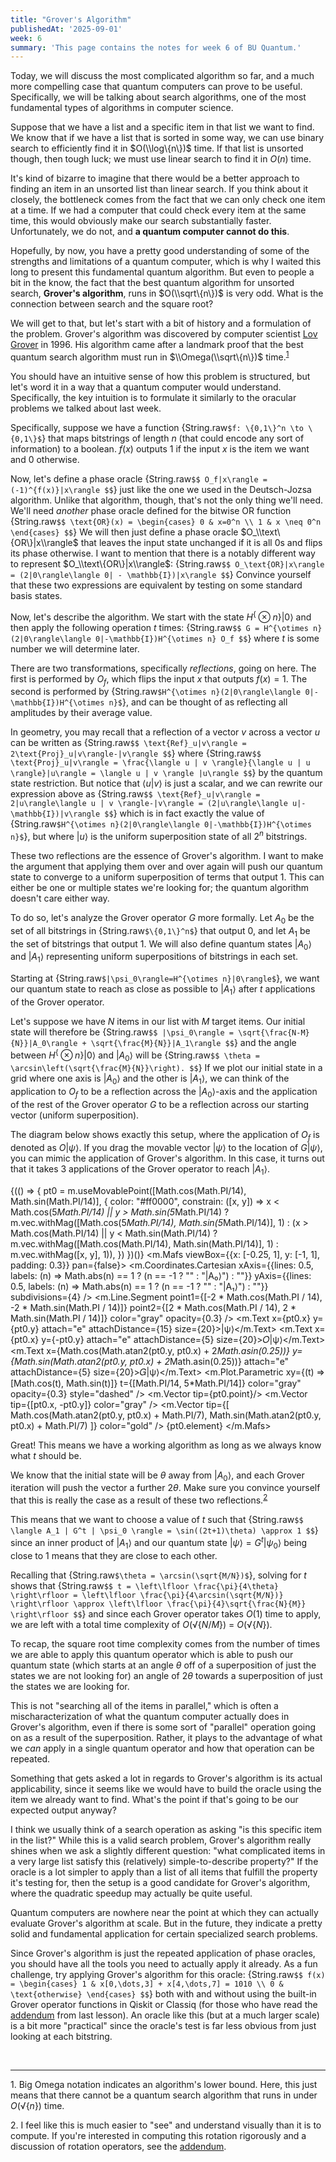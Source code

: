 ```yaml
---
title: "Grover's Algorithm"
publishedAt: '2025-09-01'
week: 6
summary: 'This page contains the notes for week 6 of BU Quantum.'
---
```

<KatexSpan>
Today, we will discuss the most complicated algorithm so far, and a much more compelling case that quantum computers can prove to be useful. Specifically, we will be talking about search algorithms, one of the most fundamental types of algorithms in computer science.

Suppose that we have a list and a specific item in that list we want to find. We know that if we have a list that is sorted in some way, we can use binary search to efficiently find it in $O(\\log\{n\})$ time. If that list is unsorted though, then tough luck; we must use linear search to find it in $O(n)$ time.

It's kind of bizarre to imagine that there would be a better approach to finding an item in an unsorted list than linear search. If you think about it closely, the bottleneck comes from the fact that we can only check one item at a time. If we had a computer that could check every item at the same time, this would obviously make our search substantially faster. Unfortunately, we do not, and **a quantum computer cannot do this**.

Hopefully, by now, you have a pretty good understanding of some of the strengths and limitations of a quantum computer, which is why I waited this long to present this fundamental quantum algorithm. But even to people a bit in the know, the fact that the best quantum algorithm for unsorted search, **Grover's algorithm**, runs in $O(\\sqrt\{n\})$ is very odd. What is the connection between search and the square root?

We will get to that, but let's start with a bit of history and a formulation of the problem. Grover's algorithm was discovered by computer scientist [Lov Grover](https://en.wikipedia.org/wiki/Lov_Grover) in 1996. His algorithm came after a landmark proof that the best quantum search algorithm must run in $\\Omega(\\sqrt\{n\})$ time.<sup><a href="#foot1">1</a></sup>

You should have an intuitive sense of how this problem is structured, but let's word it in a way that a quantum computer would understand. Specifically, the key intuition is to formulate it similarly to the oracular problems we talked about last week.

Specifically, suppose we have a function {String.raw`$f: \{0,1\}^n \to \{0,1\}$`} that maps bitstrings of length $n$ (that could encode any sort of information) to a boolean. $f(x)$ outputs $1$ if the input $x$ is the item we want and $0$ otherwise. 

Now, let's define a phase oracle
{String.raw`$$
O_f|x\rangle = (-1)^{f(x)}|x\rangle
$$`}
just like the one we used in the Deutsch-Jozsa algorithm. Unlike that algorithm, though, that's not the only thing we'll need. We'll need *another* phase oracle defined for the bitwise OR function
{String.raw`$$
\text{OR}(x) = \begin{cases}
0 & x=0^n \\
1 & x \neq 0^n
\end{cases}
$$`}
We will then just define a phase oracle $O_\\text\{OR\}|x\\rangle$ that leaves the input state unchanged if it is all $0$s and flips its phase otherwise. I want to mention that there is a notably different way to represent $O_\\text\{OR\}|x\\rangle$:
{String.raw`$$
O_\text{OR}|x\rangle = (2|0\rangle\langle 0| - \mathbb{I})|x\rangle
$$`}
Convince yourself that these two expressions are equivalent by testing on some standard basis states.

Now, let's describe the algorithm. We start with the state $H^\{\otimes n\}|0\rangle$ and then apply the following operation $t$ times:
{String.raw`$$
G = H^{\otimes n}(2|0\rangle\langle 0|-\mathbb{I})H^{\otimes n} O_f
$$`}
where $t$ is some number we will determine later.

There are two transformations, specifically *reflections*, going on here. The first is performed by $O_f$, which flips the input $x$ that outputs $f(x)=1$. The second is performed by {String.raw`$H^{\otimes n}(2|0\rangle\langle 0|-\mathbb{I})H^{\otimes n}$`}, and can be thought of as reflecting all amplitudes by their average value.

In geometry, you may recall that a reflection of a vector $v$ across a vector $u$ can be written as
{String.raw`$$
\text{Ref}_u|v\rangle = 2\text{Proj}_u|v\rangle-|v\rangle
$$`}
where
{String.raw`$$
\text{Proj}_u|v\rangle = \frac{\langle u | v \rangle}{\langle u | u \rangle}|u\rangle = \langle u | v \rangle |u\rangle
$$`}
by the quantum state restriction. But notice that $\langle u | v \rangle$ is just a scalar, and we can rewrite our expression above as
{String.raw`$$
\text{Ref}_u|v\rangle = 2|u\rangle\langle u | v \rangle-|v\rangle = (2|u\rangle\langle u|-\mathbb{I})|v\rangle
$$`}
which is in fact exactly the value of {String.raw`$H^{\otimes n}(2|0\rangle\langle 0|-\mathbb{I})H^{\otimes n}$`}, but where $|u\rangle$ is the uniform superposition state of all $2^n$ bitstrings.

These two reflections are the essence of Grover's algorithm. I want to make the argument that applying them over and over again will push our quantum state to converge to a uniform superposition of terms that output $1$. This can either be one or multiple states we're looking for; the quantum algorithm doesn't care either way.

To do so, let's analyze the Grover operator $G$ more formally. Let $A_0$ be the set of all bitstrings in {String.raw`$\{0,1\}^n$`} that output $0$, and let $A_1$ be the set of bitstrings that output $1$. We will also define quantum states $|A_0\rangle$ and $|A_1\rangle$ representing uniform superpositions of bitstrings in each set. 

Starting at {String.raw`$|\psi_0\rangle=H^{\otimes n}|0\rangle$`}, we want our quantum state to reach as close as possible to $|A_1\rangle$ after $t$ applications of the Grover operator.

Let's suppose we have $N$ items in our list with $M$ target items. Our initial state will therefore be
{String.raw`$$
|\psi_0\rangle = \sqrt{\frac{N-M}{N}}|A_0\rangle + \sqrt{\frac{M}{N}}|A_1\rangle
$$`}
and the angle between $H^\{\otimes n\}|0\rangle$ and $|A_0\rangle$ will be
{String.raw`$$
\theta = \arcsin\left(\sqrt{\frac{M}{N}}\right).
$$`}
If we plot our initial state in a grid where one axis is $|A_0\rangle$ and the other is $|A_1\rangle$, we can think of the application to $O_f$ to be a reflection across the $|A_0\rangle$-axis and the application of the rest of the Grover operator $G$ to be a reflection across our starting vector (uniform superposition).

The diagram below shows exactly this setup, where the application of $O_f$ is denoted as $O|\psi\rangle$. If you drag the movable vector $|\psi\rangle$ to the location of $G|\psi\rangle$, you can mimic the application of Grover's algorithm. In this case, it turns out that it takes 3 applications of the Grover operator to reach $|A_1\rangle$. 

{(() => { 
    pt0 = m.useMovablePoint([Math.cos(Math.PI/14), Math.sin(Math.PI/14)], {
        color: "#ff0000",
        constrain: ([x, y]) => x < Math.cos(5*Math.PI/14) || y > Math.sin(5*Math.PI/14) ? m.vec.withMag([Math.cos(5*Math.PI/14), Math.sin(5*Math.PI/14)], 1) : (x > Math.cos(Math.PI/14) || y < Math.sin(Math.PI/14) ? m.vec.withMag([Math.cos(Math.PI/14), Math.sin(Math.PI/14)], 1) : m.vec.withMag([x, y], 1)),
    })
})()}
<m.Mafs viewBox={{x: [-0.25, 1], y: [-1, 1], padding: 0.3}} pan={false}>
    <m.Coordinates.Cartesian 
        xAxis={{lines: 0.5, labels: (n) => Math.abs(n) == 1 ? (n == -1 ? "" : "|A₀⟩") : ""}} 
        yAxis={{lines: 0.5, labels: (n) => Math.abs(n) == 1 ? (n == -1 ? "" : "|A₁⟩") : ""}} 
        subdivisions={4}
    />
    <m.Line.Segment point1={[-2 * Math.cos(Math.PI / 14), -2 * Math.sin(Math.PI / 14)]} point2={[2 * Math.cos(Math.PI / 14), 2 * Math.sin(Math.PI / 14)]} color="gray" opacity={0.3} />
    <m.Text x={pt0.x} y={pt0.y} attach="e" attachDistance={15} size={20}>|ψ⟩</m.Text>
    <m.Text x={pt0.x} y={-pt0.y} attach="e" attachDistance={5} size={20}>𝑂|ψ⟩</m.Text>
    <m.Text x={Math.cos(Math.atan2(pt0.y, pt0.x) + 2*Math.asin(0.25))} y={Math.sin(Math.atan2(pt0.y, pt0.x) + 2*Math.asin(0.25))} attach="e" attachDistance={5} size={20}>𝐺|ψ⟩</m.Text>
    <m.Plot.Parametric
        xy={(t) => [Math.cos(t), Math.sin(t)]}
        t={[Math.PI/14, 5*Math.PI/14]}
        color="gray"
        opacity={0.3}
        style="dashed"
    />
    <m.Vector tip={pt0.point}/>
    <m.Vector tip={[pt0.x, -pt0.y]} color="gray" />
    <m.Vector tip={[
        Math.cos(Math.atan2(pt0.y, pt0.x) + Math.PI/7),
        Math.sin(Math.atan2(pt0.y, pt0.x) + Math.PI/7)
    ]} color="gold" />
    {pt0.element}
</m.Mafs>

Great! This means we have a working algorithm as long as we always know what $t$ should be.

We know that the initial state will be $\theta$ away from $|A_0\rangle$, and each Grover iteration will push the vector a further $2\theta$. Make sure you convince yourself that this is really the case as a result of these two reflections.<sup><a href="#foot2">2</a></sup>

This means that we want to choose a value of $t$ such that
{String.raw`$$
\langle A_1 | G^t | \psi_0 \rangle = \sin((2t+1)\theta) \approx 1
$$`}
since an inner product of $|A_1\rangle$ and our quantum state $|\psi\rangle = G^t | \psi_0 \rangle$ being close to $1$ means that they are close to each other.

Recalling that {String.raw`$\theta = \arcsin(\sqrt{M/N})$`}, solving for $t$ shows that
{String.raw`$$
t = \left\lfloor \frac{\pi}{4\theta} \right\rfloor = \left\lfloor \frac{\pi}{4\arcsin(\sqrt{M/N})} \right\rfloor \approx \left\lfloor \frac{\pi}{4}\sqrt{\frac{N}{M}} \right\rfloor
$$`}
and since each Grover operator takes $O(1)$ time to apply, we are left with a total time complexity of $O(\sqrt\{N/M\})$ = $O(\sqrt\{N\})$.

To recap, the square root time complexity comes from the number of times we are able to apply this quantum operator which is able to push our quantum state (which starts at an angle $\theta$ off of a superposition of just the states we are not looking for) an angle of $2\theta$ towards a superposition of just the states we are looking for.

This is not "searching all of the items in parallel," which is often a mischaracterization of what the quantum computer actually does in Grover's algorithm, even if there is some sort of "parallel" operation going on as a result of the superposition. Rather, it plays to the advantage of what we *can* apply in a single quantum operator and how that operation can be repeated.

Something that gets asked a lot in regards to Grover's algorithm is its actual applicability, since it seems like we would have to build the oracle using the item we already want to find. What's the point if that's going to be our expected output anyway?

I think we usually think of a search operation as asking "is this specific item in the list?" While this is a valid search problem, Grover's algorithm really shines when we ask a slightly different question: "what complicated items in a very large list satisfy this (relatively) simple-to-describe property?" If the oracle is a lot simpler to apply than a list of all items that fulfill the property it's testing for, then the setup is a good candidate for Grover's algorithm, where the quadratic speedup may actually be quite useful.

Quantum computers are nowhere near the point at which they can actually evaluate Grover's algorithm at scale. But in the future, they indicate a pretty solid and fundamental application for certain specialized search problems.

Since Grover's algorithm is just the repeated application of phase oracles, you should have all the tools you need to actually apply it already. As a fun challenge, try applying Grover's algorithm for this oracle:
{String.raw`$$
f(x) = \begin{cases}
1 & x[0,\dots,3] + x[4,\dots,7] = 1010 \\
0 & \text{otherwise}
\end{cases}
$$`}
both with and without using the built-in Grover operator functions in Qiskit or Classiq (for those who have read the [addendum](/notes/week5-addendum) from last lesson). An oracle like this (but at a much larger scale) is a bit more "practical" since the oracle's test is far less obvious from just looking at each bitstring.

<br/>
<hr style={{width: "40%"}}/>

<a name="foot1">1</a>. Big Omega notation indicates an algorithm's lower bound. Here, this just means that there cannot be a quantum search algorithm that runs in under $O(\sqrt\{n\})$ time.

<a name="foot2">2</a>. I feel like this is much easier to "see" and understand visually than it is to compute. If you're interested in computing this rotation rigorously and a discussion of rotation operators, see the [addendum](/notes/week6-addendum).
</KatexSpan>